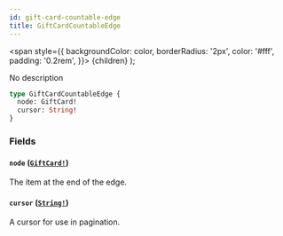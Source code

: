 ```yaml
---
id: gift-card-countable-edge
title: GiftCardCountableEdge
---
```


<span
style={{
      backgroundColor: color,
      borderRadius: '2px',
      color: '#fff',
      padding: '0.2rem',
    }}>
{children}
</span>
);

No description

```graphql
type GiftCardCountableEdge {
  node: GiftCard!
  cursor: String!
}
```

### Fields

#### `node` ([`GiftCard!`](/api-reference/objects/gift-card.mdx))

The item at the end of the edge.

#### `cursor` ([`String!`](/api-reference/scalars/string.mdx))

A cursor for use in pagination.

